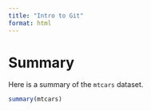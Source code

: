 ```yaml
---
title: "Intro to Git"
format: html
---
```


# Summary

Here is a summary of the `mtcars` dataset.

```r
summary(mtcars)
```
